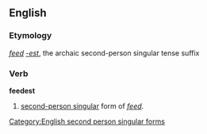 ==English==
===Etymology===
''[[feed]]'' ''[[-est]]'', the archaic second-person singular tense suffix

===Verb===
'''feedest'''
# {{archaic}} [[second-person singular]] form of ''[[feed]]''.

[[Category:English second person singular forms]]